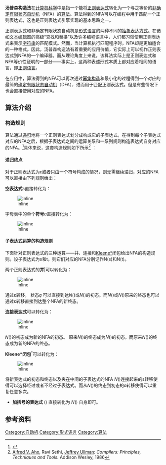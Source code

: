 '''汤普森构造法'''在[[计算机科学|计算机科学]]中是指一个能将[[正则表达式|正则表达式]]转化为一个与之等价的[[非确定有限状态自动机|非确定有限状态自动机]]（NFA）的[[算法|算法]]。算法得到的NFA可以在编程中用于匹配一个正则表达式，这也是正则表达式引擎实现的基本思路之一。

正则表达式和非确定有限状态自动机是[[形式语言|形式语言]]的两种不同的[[抽象|抽象]][[表达方式|表达方式]]。在诸如[[文本编辑器|文本编辑器]]的高级“查找和替换”以及许多编程语言中，人们都习惯使用正则表达式来表示[[字符串|字符串]]的匹配模式。然而，当计算机执行匹配程序时，NFA却是更加适合的一种格式。因此，汤普森构造法有着重要的应用价值，它实际上可以视作正则表达式到NFA的一个编译器。而从理论角度上来说，该算法实际上是正则表达式和NFA等价性证明的一部分——事实上，这两种表述形式本质上都对应着相同的语言，即[[正则语言|正则语言]]。

在应用中，算法得到的NFA可以再次通过[[幂集构造|幂集构造]]和最小化的过程得到一个对应的最简的[[确定有限状态自动机|确定有限状态自动机]]（DFA），进而用于匹配正则表达式。但是有些情况下也会直接使用对应的NFA。

== 算法介绍 ==

=== 构造规则 ===
算法通过[[递归|递归]]地将一个正则表达式划分成构成它的子表达式，在得到每个子表达式对应的NFA之后，根据子表达式之间的运算关系和一系列规则构造表达式自身对应的NFA。<ref>{{cite journal| author=Ken Thompson| title=Programming Techniques: Regular expression search algorithm| journal=Communications of the ACM|date=Jun 1968| volume=11| number=6| pages=419–422| doi=10.1145/363347.363387}}</ref>具体来说，这套构造规则如下所示<ref>[[Alfred_V._Aho|Alfred V. Aho]], Ravi Sethi, [[Jeffrey_Ullman|Jeffrey Ullman]]: ''Compilers: Principles, Techniques and Tools.'' Addison Wesley, 1986</ref> ：

==== 递归终点 ====
对于正则表达式为ε或者只由一个符号构成的情况，则无需继续递归，对应的NFA可以直接由下列规则给出：

'''空表达式'''ε直接转化为：

[[File:Thompson-epsilon.svg|inline]]

字母表中的单个'''符号'''''a''直接转化为：

[[File:Thompson-a-symbol.svg|inline]]

==== 子表达式运算的构造规则 ====
下面针对正则表达式的三种运算——并、连接和[[Kleene星号|Kleene*]]闭包给出NFA的构造规则。设子表达式为s和t，则它们对应的NFA分别记作N(s)和N(t)。

两个正则表达式的'''并'''{{color|#800000|''s''}}|{{color|#008000|''t''}}可以转化为：

[[File:thompson-or.svg|inline]]

通过ε转移， 状态''q'' 可以直接到达''N''({{color|#800000|''s''}})或''N''({{color|#008000|''t''}})的初态。而''N''({{color|#800000|''s''}})或''N''({{color|#008000|''t''}})原来的终态也可以通过ε转移直接到达整个NFA的新终态。

'''连接表达式'''{{color|#800000|''s''}}{{color|#008000|''t''}}可以转化为：

[[File:thompson-concat.svg|inline]]

''N''({{color|#800000|''s''}})的初态成为新的NFA的初态。 原来''N''({{color|#800000|''s''}})的终态成为''N''({{color|#008000|''t''}})的初态。而原来''N''({{color|#008000|''t''}})的终态成为新的NFA的终态。

'''Kleene*闭包'''{{color|#800000|''s''}}<sup>*</sup>可以转化为：

[[File:thompson-kleene-star.svg|inline]]

将新表达式的初态和终态以及夹在中间的子表达式的NFA ''N''({{color|#800000|''s''}})连接起来的ε转移使得可以选择经过或者不经过子表达式。而从''N''({{color|#800000|''s''}})的终态到初态的ε转移使得{{color|#800000|''s''}}可以重复任意多次。

* '''加括号的表达式''' ({{color|#800000|''s''}}) 直接转化为 ''N''({{color|#800000|''s''}}) 自身即可。

== 参考资料 ==
{{reflist}}

[[Category:自动机|Category:自动机]]
[[Category:形式语言|Category:形式语言]]
[[Category:算法|Category:算法]]